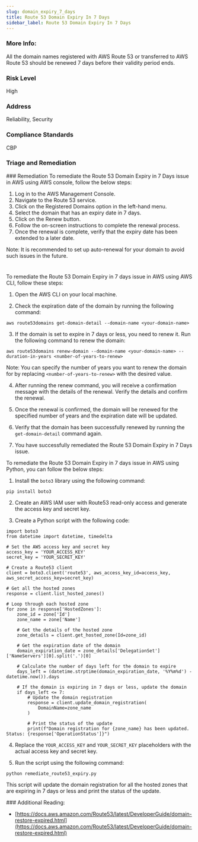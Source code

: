 ```yaml
---
slug: domain_expiry_7_days
title: Route 53 Domain Expiry In 7 Days
sidebar_label: Route 53 Domain Expiry In 7 Days
---
```


### More Info:

All the domain names registered with AWS Route 53 or transferred to AWS Route 53 should be renewed 7 days before their validity period ends.

### Risk Level

High

### Address

Reliability, Security

### Compliance Standards

CBP


### Triage and Remediation
<Tabs>
<Tab title='Remediation'>
### Remediation

<AccordionGroup>
<Accordion title='Using Console' defaultOpen='true'>
To remediate the Route 53 Domain Expiry in 7 Days issue in AWS using AWS console, follow the below steps:

1. Log in to the AWS Management Console.
2. Navigate to the Route 53 service.
3. Click on the Registered Domains option in the left-hand menu.
4. Select the domain that has an expiry date in 7 days.
5. Click on the Renew button.
6. Follow the on-screen instructions to complete the renewal process.
7. Once the renewal is complete, verify that the expiry date has been extended to a later date.

Note: It is recommended to set up auto-renewal for your domain to avoid such issues in the future.

#
</Accordion>

<Accordion title='Using CLI'>
To remediate the Route 53 Domain Expiry in 7 days issue in AWS using AWS CLI, follow these steps:

1. Open the AWS CLI on your local machine.

2. Check the expiration date of the domain by running the following command:

```
aws route53domains get-domain-detail --domain-name <your-domain-name>
```

3. If the domain is set to expire in 7 days or less, you need to renew it. Run the following command to renew the domain:

```
aws route53domains renew-domain --domain-name <your-domain-name> --duration-in-years <number-of-years-to-renew>
```

Note: You can specify the number of years you want to renew the domain for by replacing `<number-of-years-to-renew>` with the desired value.

4. After running the renew command, you will receive a confirmation message with the details of the renewal. Verify the details and confirm the renewal.

5. Once the renewal is confirmed, the domain will be renewed for the specified number of years and the expiration date will be updated.

6. Verify that the domain has been successfully renewed by running the `get-domain-detail` command again.

7. You have successfully remediated the Route 53 Domain Expiry in 7 Days issue.
</Accordion>

<Accordion title='Using Python'>
To remediate the Route 53 Domain Expiry in 7 days issue in AWS using Python, you can follow the below steps:

1. Install the `boto3` library using the following command:

```
pip install boto3
```

2. Create an AWS IAM user with Route53 read-only access and generate the access key and secret key.

3. Create a Python script with the following code:

```
import boto3
from datetime import datetime, timedelta

# Set the AWS access key and secret key
access_key = 'YOUR_ACCESS_KEY'
secret_key = 'YOUR_SECRET_KEY'

# Create a Route53 client
client = boto3.client('route53', aws_access_key_id=access_key, aws_secret_access_key=secret_key)

# Get all the hosted zones
response = client.list_hosted_zones()

# Loop through each hosted zone
for zone in response['HostedZones']:
    zone_id = zone['Id']
    zone_name = zone['Name']

    # Get the details of the hosted zone
    zone_details = client.get_hosted_zone(Id=zone_id)

    # Get the expiration date of the domain
    domain_expiration_date = zone_details['DelegationSet']['NameServers'][0].split('.')[0]

    # Calculate the number of days left for the domain to expire
    days_left = (datetime.strptime(domain_expiration_date, '%Y%m%d') - datetime.now()).days

    # If the domain is expiring in 7 days or less, update the domain
    if days_left <= 7:
        # Update the domain registration
        response = client.update_domain_registration(
            DomainName=zone_name
        )

        # Print the status of the update
        print(f"Domain registration for {zone_name} has been updated. Status: {response['OperationStatus']}")
```

4. Replace the `YOUR_ACCESS_KEY` and `YOUR_SECRET_KEY` placeholders with the actual access key and secret key.

5. Run the script using the following command:

```
python remediate_route53_expiry.py
```

This script will update the domain registration for all the hosted zones that are expiring in 7 days or less and print the status of the update.
</Accordion>

</AccordionGroup>
</Tab>
</Tabs>
### Additional Reading:

- [https://docs.aws.amazon.com/Route53/latest/DeveloperGuide/domain-restore-expired.html](https://docs.aws.amazon.com/Route53/latest/DeveloperGuide/domain-restore-expired.html) 

